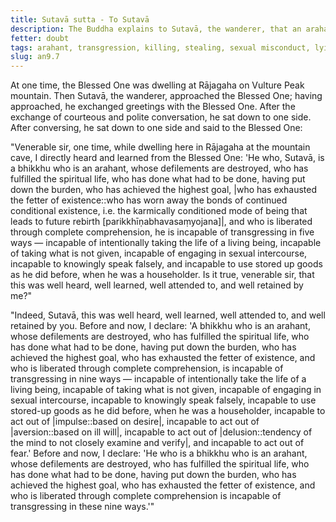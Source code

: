 ```yaml
---
title: Sutavā sutta - To Sutavā
description: The Buddha explains to Sutavā, the wanderer, that an arahant is incapable of transgressing in nine ways.
fetter: doubt
tags: arahant, transgression, killing, stealing, sexual misconduct, lying, using stored-up goods, impulse, aversion, delusion, fear, an, an9
slug: an9.7
---
```


At one time, the Blessed One was dwelling at Rājagaha on Vulture Peak mountain. Then Sutavā, the wanderer, approached the Blessed One; having approached, he exchanged greetings with the Blessed One. After the exchange of courteous and polite conversation, he sat down to one side. After conversing, he sat down to one side and said to the Blessed One:

"Venerable sir, one time, while dwelling here in Rājagaha at the mountain cave, I directly heard and learned from the Blessed One: 'He who, Sutavā, is a bhikkhu who is an arahant, whose defilements are destroyed, who has fulfilled the spiritual life, who has done what had to be done, having put down the burden, who has achieved the highest goal, |who has exhausted the fetter of existence::who has worn away the bonds of continued conditional existence, i.e. the karmically conditioned mode of being that leads to future rebirth [parikkhīṇabhavasaṃyojana]|, and who is liberated through complete comprehension, he is incapable of transgressing in five ways — incapable of intentionally taking the life of a living being, incapable of taking what is not given, incapable of engaging in sexual intercourse, incapable to knowingly speak falsely, and incapable to use stored up goods as he did before, when he was a householder. Is it true, venerable sir, that this was well heard, well learned, well attended to, and well retained by me?"

"Indeed, Sutavā, this was well heard, well learned, well attended to, and well retained by you. Before and now, I declare: 'A bhikkhu who is an arahant, whose defilements are destroyed, who has fulfilled the spiritual life, who has done what had to be done, having put down the burden, who has achieved the highest goal, who has exhausted the fetter of existence, and who is liberated through complete comprehension, is incapable of transgressing in nine ways — incapable of intentionally take the life of a living being, incapable of taking what is not given, incapable of engaging in sexual intercourse, incapable to knowingly speak falsely, incapable to use stored-up goods as he did before, when he was a householder, incapable to act out of |impulse::based on desire|, incapable to act out of |aversion::based on ill will|, incapable to act out of |delusion::tendency of the mind to not closely examine and verify|, and incapable to act out of fear.' Before and now, I declare: 'He who is a bhikkhu who is an arahant, whose defilements are destroyed, who has fulfilled the spiritual life, who has done what had to be done, having put down the burden, who has achieved the highest goal, who has exhausted the fetter of existence, and who is liberated through complete comprehension is incapable of transgressing in these nine ways.'"